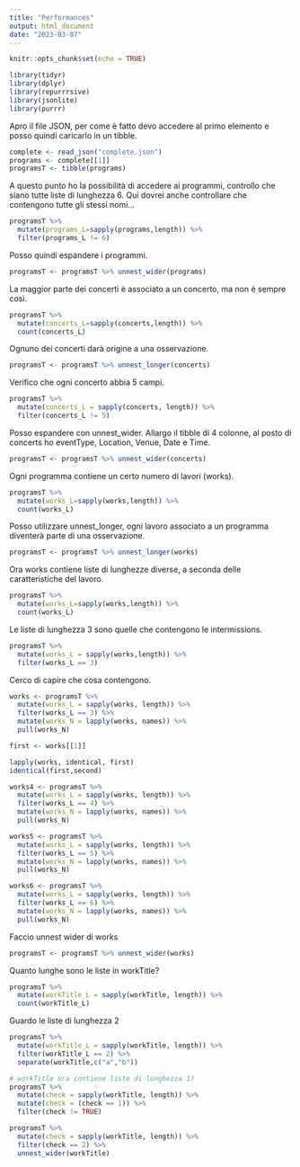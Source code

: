 ```yaml
---
title: "Performances"
output: html_document
date: "2023-03-07"
---
```


```r
knitr::opts_chunk$set(echo = TRUE)
```

```r
library(tidyr)
library(dplyr)
library(repurrrsive)
library(jsonlite)
library(purrr)
```

Apro il file JSON, per come è fatto devo accedere al primo elemento e posso quindi caricarlo in un tibble.

```r
complete <- read_json("complete.json")
programs <- complete[[1]]
programsT <- tibble(programs)
```

A questo punto ho la possibilità di accedere ai programmi, controllo che siano tutte liste di lunghezza 6.
Qui dovrei anche controllare che contengono tutte gli stessi nomi...

```r
programsT %>%
  mutate(programs_L=sapply(programs,length)) %>%
  filter(programs_L != 6)
```

Posso quindi espandere i programmi.

```r
programsT <- programsT %>% unnest_wider(programs)
```

La maggior parte dei concerti è associato a un concerto, ma non è sempre così. 

```r
programsT %>%
  mutate(concerts_L=sapply(concerts,length)) %>%
  count(concerts_L)
```

Ognuno dei concerti darà origine a una osservazione.

```r
programsT <- programsT %>% unnest_longer(concerts)
```

Verifico che ogni concerto abbia 5 campi.

```r
programsT %>%
  mutate(concerts_L = sapply(concerts, length)) %>%
  filter(concerts_L != 5)
```

Posso espandere con unnest_wider. Allargo il tibble di 4 colonne, al posto di concerts ho eventType, Location, Venue, Date e Time.

```r
programsT <- programsT %>% unnest_wider(concerts)
```

Ogni programma contiene un certo numero di lavori (works).

```r
programsT %>%
  mutate(works_L=sapply(works,length)) %>%
  count(works_L)
```

Posso utilizzare unnest_longer, ogni lavoro associato a un programma diventerà parte di una osservazione.

```r
programsT <- programsT %>% unnest_longer(works)
```

Ora works contiene liste di lunghezze diverse, a seconda delle caratteristiche del lavoro. 

```r
programsT %>%
  mutate(works_L=sapply(works,length)) %>%
  count(works_L)
```

Le liste di lunghezza 3 sono quelle che contengono le intermissions.

```r
programsT %>%
  mutate(works_L = sapply(works,length)) %>%
  filter(works_L == 3)
```

Cerco di capire che cosa contengono.

```r
works <- programsT %>%
  mutate(works_L = sapply(works, length)) %>%
  filter(works_L == 3) %>%
  mutate(works_N = lapply(works, names)) %>%
  pull(works_N)

first <- works[[1]]

lapply(works, identical, first)
identical(first,second)

works4 <- programsT %>%
  mutate(works_L = sapply(works, length)) %>%
  filter(works_L == 4) %>%
  mutate(works_N = lapply(works, names)) %>%
  pull(works_N)

works5 <- programsT %>%
  mutate(works_L = sapply(works, length)) %>%
  filter(works_L == 5) %>%
  mutate(works_N = lapply(works, names)) %>%
  pull(works_N)

works6 <- programsT %>%
  mutate(works_L = sapply(works, length)) %>%
  filter(works_L == 6) %>%
  mutate(works_N = lapply(works, names)) %>%
  pull(works_N)

```

Faccio unnest wider di works

```r
programsT <- programsT %>% unnest_wider(works)
```

Quanto lunghe sono le liste in workTitle?

```r
programsT %>%
  mutate(workTitle_L = sapply(workTitle, length)) %>%
  count(workTitle_L)
```

Guardo le liste di lunghezza 2

```r
programsT %>%
  mutate(workTitle_L = sapply(workTitle, length)) %>%
  filter(workTitle_L == 2) %>%
  separate(workTitle,c("a","b"))
```

```r
# workTitle ora contiene liste di lunghezza 1?
programsT %>%
  mutate(check = sapply(workTitle, length)) %>%
  mutate(check = (check == 1)) %>%
  filter(check != TRUE)

programsT %>%
  mutate(check = sapply(workTitle, length)) %>%
  filter(check == 2) %>%
  unnest_wider(workTitle)
```
